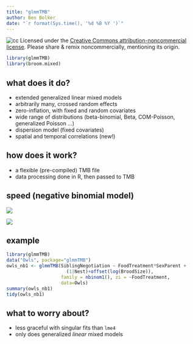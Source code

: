 ```yaml
---
title: "glmmTMB"
author: Ben Bolker
date: "`r format(Sys.time(), '%d %B %Y ')`"
---
```


![cc](pix/cc-attrib-nc.png)
Licensed under the 
[Creative Commons attribution-noncommercial license](http://creativecommons.org/licenses/by-nc/3.0/).
Please share \& remix noncommercially, mentioning its origin.

```r
library(glmmTMB)
library(broom.mixed)
```

## what does it do?

- extended generalized linear mixed models
- arbitrarily many, crossed random effects
- zero-inflation, with fixed and random covariates
- wide range of distributions (beta-binomial, Beta, COM-Poisson, generalized Poisson ...)
- dispersion model (fixed covariates)
- spatial and temporal correlations (new!)

## how does it work?

- a flexible (pre-compiled) TMB file
- data processing done in R, then passed to TMB

## speed (negative binomial model)

![](pix/bigfit1.png)

![](pix/bigfit2.png)

## example

```r
library(glmmTMB)
data("Owls", package="glmmTMB")
owls_nb1 <- glmmTMB(SiblingNegotiation ~ FoodTreatment*SexParent +
                      (1|Nest)+offset(log(BroodSize)),
                    family = nbinom1(), zi = ~FoodTreatment,
                    data=Owls)
summary(owls_nb1)
tidy(owls_nb1)
```

## what to worry about?

- less graceful with singular fits than `lme4`
- only does generalized *linear* mixed models
